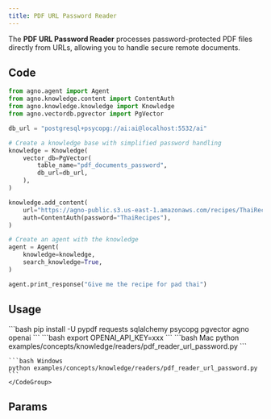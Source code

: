 ```yaml
---
title: PDF URL Password Reader
---
```


The **PDF URL Password Reader** processes password-protected PDF files directly from URLs, allowing you to handle secure remote documents.

## Code

```python examples/concepts/knowledge/readers/pdf_reader_url_password.py
from agno.agent import Agent
from agno.knowledge.content import ContentAuth
from agno.knowledge.knowledge import Knowledge
from agno.vectordb.pgvector import PgVector

db_url = "postgresql+psycopg://ai:ai@localhost:5532/ai"

# Create a knowledge base with simplified password handling
knowledge = Knowledge(
    vector_db=PgVector(
        table_name="pdf_documents_password",
        db_url=db_url,
    ),
)

knowledge.add_content(
    url="https://agno-public.s3.us-east-1.amazonaws.com/recipes/ThaiRecipes_protected.pdf",
    auth=ContentAuth(password="ThaiRecipes"),
)

# Create an agent with the knowledge
agent = Agent(
    knowledge=knowledge,
    search_knowledge=True,
)

agent.print_response("Give me the recipe for pad thai")
```

## Usage

<Steps>
  <Snippet file="create-venv-step.mdx" />

  <Step title="Install libraries">
    ```bash
    pip install -U pypdf requests sqlalchemy psycopg pgvector agno openai
    ```
  </Step>

  <Step title="Set environment variables">
    ```bash
    export OPENAI_API_KEY=xxx
    ```
  </Step>

  <Snippet file="run-pgvector-step.mdx" />

  <Step title="Run Agent">
    <CodeGroup>
    ```bash Mac
    python examples/concepts/knowledge/readers/pdf_reader_url_password.py
    ```

    ```bash Windows
    python examples/concepts/knowledge/readers/pdf_reader_url_password.py
    ```
    </CodeGroup>
  </Step>
</Steps>

## Params

<Snippet file="pdf-reader-reference.mdx" />